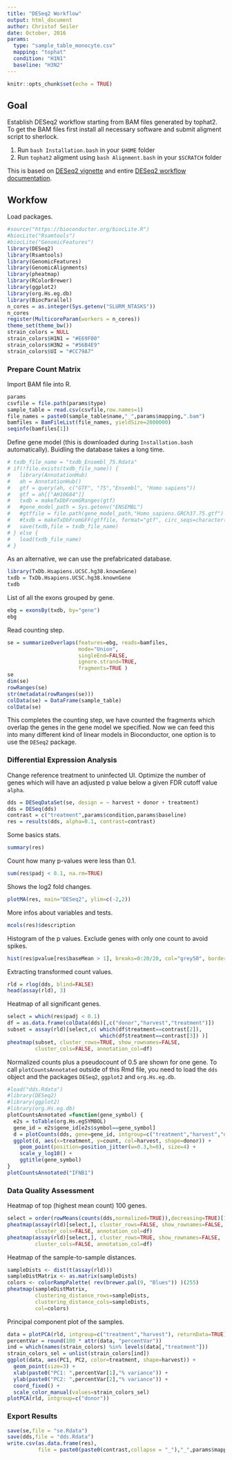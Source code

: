 ```yaml
---
title: "DESeq2 Workflow"
output: html_document
author: Christof Seiler
date: October, 2016
params:
  type: "sample_table_monocyte.csv"
  mapping: "tophat"
  condition: "H1N1"
  baseline: "H3N2"
---
```


```r
knitr::opts_chunk$set(echo = TRUE)
```

## Goal

Establish DESeq2 workflow starting from BAM files generated by tophat2. 
To get the BAM files first install all necessary software and submit aligment script to sherlock. 

1. Run ``bash Installation.bash`` in your ``$HOME`` folder 
2. Run ``tophat2`` aligment using ``bash Alignment.bash`` in your ``$SCRATCH`` folder

This is based on [DESeq2 vignette](https://www.bioconductor.org/packages/devel/bioc/vignettes/DESeq2/inst/doc/DESeq2.pdf) and entire [DESeq2 workflow documentation](http://www.bioconductor.org/help/workflows/rnaseqGene/).

## Workfow

Load packages.

```r
#source("https://bioconductor.org/biocLite.R")
#biocLite("Rsamtools")
#biocLite("GenomicFeatures")
library(DESeq2)
library(Rsamtools)
library(GenomicFeatures)
library(GenomicAlignments)
library(pheatmap)
library(RColorBrewer)
library(ggplot2)
library(org.Hs.eg.db)
library(BiocParallel)
n_cores = as.integer(Sys.getenv("SLURM_NTASKS"))
n_cores
register(MulticoreParam(workers = n_cores))
theme_set(theme_bw())
strain_colors = NULL
strain_colors$H1N1 = "#E69F00"
strain_colors$H3N2 = "#56B4E9"
strain_colors$UI = "#CC79A7"
```

### Prepare Count Matrix

Import BAM file into R.

```r
params
csvfile = file.path(params$type)
sample_table = read.csv(csvfile,row.names=1)
file_names = paste0(sample_table$name,"_",params$mapping,".bam")
bamfiles = BamFileList(file_names, yieldSize=2000000)
seqinfo(bamfiles[1])
```

Define gene model (this is downloaded during ``Installation.bash`` automatically). Buidling the database takes a long time.

```r
# txdb_file_name = "txdb_Ensembl_75.Rdata"
# if(!file.exists(txdb_file_name)) {
#   library(AnnotationHub)
#   ah = AnnotationHub()
#   gtf = query(ah, c("GTF", "75","Ensembl", "Homo sapiens"))
#   gtf = ah[["AH10684"]]
#   txdb = makeTxDbFromGRanges(gtf)
#   #gene_model_path = Sys.getenv("ENSEMBL")
#   #gtffile = file.path(gene_model_path,"Homo_sapiens.GRCh37.75.gtf")
#   #txdb = makeTxDbFromGFF(gtffile, format="gtf", circ_seqs=character())
#   save(txdb,file = txdb_file_name)
# } else {
#   load(txdb_file_name)
# }
```

As an alternative, we can use the prefabricated database.

```r
library(TxDb.Hsapiens.UCSC.hg38.knownGene)
txdb = TxDb.Hsapiens.UCSC.hg38.knownGene
txdb
```

List of all the exons grouped by gene.

```r
ebg = exonsBy(txdb, by="gene")
ebg
```

Read counting step.

```r
se = summarizeOverlaps(features=ebg, reads=bamfiles,
                       mode="Union",
                       singleEnd=FALSE,
                       ignore.strand=TRUE,
                       fragments=TRUE )
se
dim(se)
rowRanges(se)
str(metadata(rowRanges(se)))
colData(se) = DataFrame(sample_table)
colData(se)
```

This completes the counting step, we have counted the fragments which overlap the genes in the gene model we specified. Now we can feed this into many different kind of linear models in Bioconductor, one option is to use the ``DESeq2`` package.

### Differential Expression Analysis

Change reference treatment to uninfected UI. Optimize the number of genes which will have an adjusted p value below a given FDR cutoff value ``alpha``.

```r
dds = DESeqDataSet(se, design = ~ harvest + donor + treatment)
dds = DESeq(dds)
contrast = c("treatment",params$condition,params$baseline)
res = results(dds, alpha=0.1, contrast=contrast)
```

Some basics stats.

```r
summary(res)
```

Count how many p-values were less than 0.1.

```r
sum(res$padj < 0.1, na.rm=TRUE)
```

Shows the log2 fold changes.

```r
plotMA(res, main="DESeq2", ylim=c(-2,2))
```

More infos about variables and tests.

```r
mcols(res)$description
```

Histogram of the p values. Exclude genes with only one count to avoid spikes.

```r
hist(res$pvalue[res$baseMean > 1], breaks=0:20/20, col="grey50", border="white")
```

Extracting transformed count values.

```r
rld = rlog(dds, blind=FALSE)
head(assay(rld), 3)
```

Heatmap of all significant genes.

```r
select = which(res$padj < 0.1)
df = as.data.frame(colData(dds)[,c("donor","harvest","treatment")])
subset = assay(rld)[select,c( which(df$treatment==contrast[2]), 
                              which(df$treatment==contrast[3]) )]
pheatmap(subset, cluster_rows=TRUE, show_rownames=FALSE,
         cluster_cols=FALSE, annotation_col=df)
```

Normalized counts plus a pseudocount of 0.5 are shown for one gene. To call ``plotCountsAnnotated`` outside of this Rmd file, you need to load the ``dds`` object and the packages ``DESeq2``, ``ggplot2`` and ``org.Hs.eg.db``.

```r
#load("dds.Rdata")
#library(DESeq2)
#library(ggplot2)
#library(org.Hs.eg.db)
plotCountsAnnotated =function(gene_symbol) {
  e2s = toTable(org.Hs.egSYMBOL)
  gene_id = e2s$gene_id[e2s$symbol==gene_symbol]
  d = plotCounts(dds, gene=gene_id, intgroup=c("treatment","harvest","donor"),returnData=TRUE)
  ggplot(d, aes(x=treatment, y=count, col=harvest, shape=donor)) +
    geom_point(position=position_jitter(w=0.3,h=0), size=4) +
    scale_y_log10() + 
    ggtitle(gene_symbol)
}
plotCountsAnnotated("IFNB1")
```

### Data Quality Assessment

Heatmap of top (highest mean count) 100 genes.

```r
select = order(rowMeans(counts(dds,normalized=TRUE)),decreasing=TRUE)[1:100]
pheatmap(assay(rld)[select,], cluster_rows=FALSE, show_rownames=FALSE,
         cluster_cols=FALSE, annotation_col=df)
pheatmap(assay(rld)[select,], cluster_rows=TRUE, show_rownames=FALSE,
         cluster_cols=FALSE, annotation_col=df)
```

Heatmap of the sample-to-sample distances.

```r
sampleDists <- dist(t(assay(rld)))
sampleDistMatrix <- as.matrix(sampleDists)
colors <- colorRampPalette( rev(brewer.pal(9, "Blues")) )(255)
pheatmap(sampleDistMatrix,
         clustering_distance_rows=sampleDists,
         clustering_distance_cols=sampleDists,
         col=colors)
```

Principal component plot of the samples.

```r
data = plotPCA(rld, intgroup=c("treatment","harvest"), returnData=TRUE)
percentVar = round(100 * attr(data, "percentVar"))
ind = which(names(strain_colors) %in% levels(data[,"treatment"]))
strain_colors_sel = unlist(strain_colors[ind])
ggplot(data, aes(PC1, PC2, color=treatment, shape=harvest)) +
  geom_point(size=3) +
  xlab(paste0("PC1: ",percentVar[1],"% variance")) +
  ylab(paste0("PC2: ",percentVar[2],"% variance")) +
  coord_fixed() + 
  scale_color_manual(values=strain_colors_sel)
plotPCA(rld, intgroup=c("donor"))
```

### Export Results

```r
save(se,file = "se.Rdata")
save(dds,file = "dds.Rdata")
write.csv(as.data.frame(res),
          file = paste0(paste0(contrast,collapse = "_"),"_",params$mapping,"_results.csv"))
```
